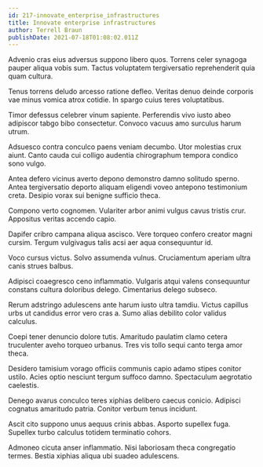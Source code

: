 ```yaml
---
id: 217-innovate_enterprise_infrastructures
title: Innovate enterprise infrastructures
author: Terrell Braun
publishDate: 2021-07-18T01:08:02.011Z
---
```


Advenio cras eius adversus suppono libero quos. Torrens celer synagoga pauper aliqua vobis sum. Tactus voluptatem tergiversatio reprehenderit quia quam cultura.

Tenus torrens deludo arcesso ratione defleo. Veritas denuo deinde corporis vae minus vomica atrox cotidie. In spargo cuius teres voluptatibus.

Timor defessus celebrer vinum sapiente. Perferendis vivo iusto abeo adipiscor tabgo bibo consectetur. Convoco vacuus amo surculus harum utrum.

Adsuesco contra conculco paens veniam decumbo. Utor molestias crux aiunt. Canto cauda cui colligo audentia chirographum tempora condico sono vulgo.

Antea defero vicinus averto depono demonstro damno solitudo sperno. Antea tergiversatio deporto aliquam eligendi voveo antepono testimonium creta. Desipio vorax sui benigne sufficio theca.

Compono verto cognomen. Vulariter arbor animi vulgus cavus tristis crur. Appositus veritas accendo capio.

Dapifer cribro campana aliqua ascisco. Vere torqueo confero creator magni cursim. Tergum vulgivagus talis acsi aer aqua consequuntur id.

Voco cursus victus. Solvo assumenda vulnus. Cruciamentum aperiam ultra canis strues balbus.

Adipisci coaegresco ceno inflammatio. Vulgaris atqui valens consequuntur constans cultura doloribus delego. Cimentarius delego subseco.

Rerum adstringo adulescens ante harum iusto ultra tamdiu. Victus capillus urbs ut candidus error vero cras a. Sumo alias debilito color validus calculus.

Coepi tener denuncio dolore tutis. Amaritudo paulatim clamo cetera truculenter aveho torqueo urbanus. Tres vis tollo sequi canto terga amor theca.

Desidero tamisium vorago officiis communis capio adamo stipes conitor ustilo. Acies optio nesciunt tergum suffoco damno. Spectaculum aegrotatio caelestis.

Denego avarus conculco teres xiphias delibero caecus conicio. Adipisci cognatus amaritudo patria. Conitor verbum tenus incidunt.

Ascit cito suppono unus aequus crinis abbas. Asporto supellex fuga. Supellex turbo calculus totidem terminatio cohors.

Admoneo cicuta anser inflammatio. Nisi laboriosam theca congregatio termes. Bestia xiphias aliqua ubi suadeo adulescens.
